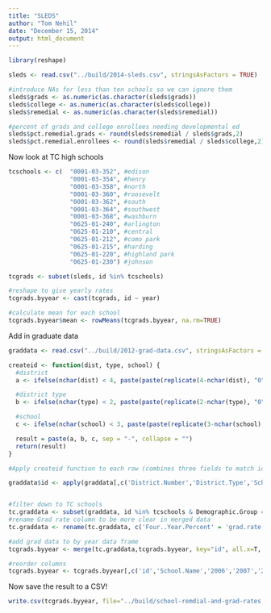 ```yaml
---
title: "SLEDS"
author: "Tom Nehil"
date: "December 15, 2014"
output: html_document
---
```

```r
library(reshape)
```


```r
sleds <- read.csv("../build/2014-sleds.csv", stringsAsFactors = TRUE)

#introduce NAs for less than ten schools so we can ignore them
sleds$grads <- as.numeric(as.character(sleds$grads))
sleds$college <- as.numeric(as.character(sleds$college))
sleds$remedial <- as.numeric(as.character(sleds$remedial))

#percent of grads and college enrollees needing developmental ed
sleds$pct.remedial.grads <- round(sleds$remedial / sleds$grads,2)
sleds$pct.remedial.enrollees <- round(sleds$remedial / sleds$college,2)
```

Now look at TC high schools

```r
tcschools <- c(  "0001-03-352", #edison
                 "0001-03-354", #henry
                 "0001-03-358", #north
                 "0001-03-360", #roosevelt
                 "0001-03-362", #south
                 "0001-03-364", #southwest
                 "0001-03-368", #washburn
                 "0625-01-240", #arlington
                 "0625-01-210", #central
                 "0625-01-212", #como park
                 "0625-01-215", #harding
                 "0625-01-220", #highland park
                 "0625-01-230") #johnson

tcgrads <- subset(sleds, id %in% tcschools)

#reshape to give yearly rates
tcgrads.byyear <- cast(tcgrads, id ~ year)

#calculate mean for each school
tcgrads.byyear$mean <- rowMeans(tcgrads.byyear, na.rm=TRUE)
```

Add in graduate data

```r
graddata <- read.csv("../build/2012-grad-data.csv", stringsAsFactors = FALSE)

createid <- function(dist, type, school) {
  #district
  a <- ifelse(nchar(dist) < 4, paste(paste(replicate(4-nchar(dist), "0"), collapse=""), dist, sep=""), dist)

  #district type
  b <- ifelse(nchar(type) < 2, paste(paste(replicate(2-nchar(type), "0"), collapse=""), type, sep=""), type)

  #school
  c <- ifelse(nchar(school) < 3, paste(paste(replicate(3-nchar(school), "0"), collapse=""), school, sep=""), school)

  result = paste(a, b, c, sep = "-", collapse = "")
  return(result)
}

#Apply createid function to each row (combines three fields to match ids in SLEDS)

graddata$id <- apply(graddata[,c('District.Number','District.Type','School.Number')], 1, function(y) createid(y['District.Number'],y['District.Type'],y['School.Number']))


#filter down to TC schools
tc.graddata <- subset(graddata, id %in% tcschools & Demographic.Group == "All Students" & Ending.Status == "Graduate")[c('id','Four..Year.Percent','School.Name')]
#rename Grad rate column to be more clear in merged data
tc.graddata <- rename(tc.graddata, c('Four..Year.Percent' = 'grad.rate'))

#add grad data to by year data frame
tcgrads.byyear <- merge(tc.graddata,tcgrads.byyear, key="id", all.x=T, sort=F)

#reorder columns
tcgrads.byyear <- tcgrads.byyear[,c('id','School.Name','2006','2007','2008','2009','2010','2011','2012','mean','grad.rate')]
```

Now save the result to a CSV!

```r
write.csv(tcgrads.byyear, file="../build/school-remdial-and-grad-rates.csv", na='', row.names=F)
```

